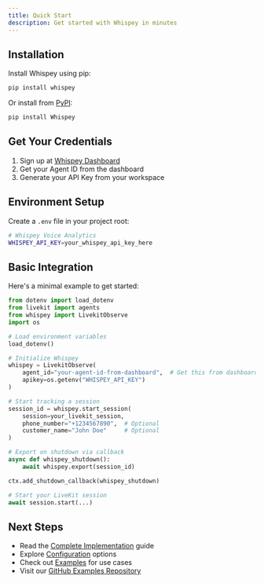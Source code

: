 ```yaml
---
title: Quick Start
description: Get started with Whispey in minutes
---
```


## Installation

Install Whispey using pip:

```bash
pip install whispey
```

Or install from [PyPI](https://pypi.org/project/Whispey/):

```bash
pip install Whispey
```

## Get Your Credentials

1. Sign up at [Whispey Dashboard](https://whispey.xyz/)
2. Get your Agent ID from the dashboard
3. Generate your API Key from your workspace

## Environment Setup

Create a `.env` file in your project root:

```bash
# Whispey Voice Analytics
WHISPEY_API_KEY=your_whispey_api_key_here
```

## Basic Integration

Here's a minimal example to get started:

```python
from dotenv import load_dotenv
from livekit import agents
from whispey import LivekitObserve
import os

# Load environment variables
load_dotenv()

# Initialize Whispey
whispey = LivekitObserve(
    agent_id="your-agent-id-from-dashboard",  # Get this from dashboard
    apikey=os.getenv("WHISPEY_API_KEY")
)

# Start tracking a session
session_id = whispey.start_session(
    session=your_livekit_session,
    phone_number="+1234567890",  # Optional
    customer_name="John Doe"     # Optional
)

# Export on shutdown via callback
async def whispey_shutdown():
    await whispey.export(session_id)

ctx.add_shutdown_callback(whispey_shutdown)

# Start your LiveKit session
await session.start(...)
```

## Next Steps

- Read the [Complete Implementation](/docs/complete-implementation) guide
- Explore [Configuration](/docs/configuration) options
- Check out [Examples](/docs/examples) for use cases
- Visit our [GitHub Examples Repository](https://github.com/PYPE-AI-MAIN/whispey-examples)
